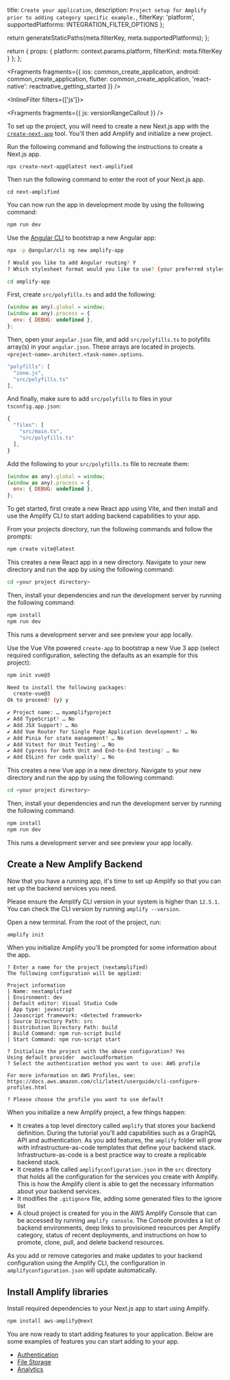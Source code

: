   title: `Create your application`,
  description: `Project setup for Amplify prior to adding category specific example.`,
  filterKey: 'platform',
  supportedPlatforms: INTEGRATION_FILTER_OPTIONS
};



  return generateStaticPaths(meta.filterKey, meta.supportedPlatforms);
};

  return {
    props: {
      platform: context.params.platform,
      filterKind: meta.filterKey
    }
  };
};


<Fragments
  fragments={{
    ios: common_create_application,
    android: common_create_application,
    flutter: common_create_application,
    'react-native': reactnative_getting_started
  }}
/>

<InlineFilter filters={['js']}>

<BlockSwitcher>

<Block name="Next.js">


<Fragments fragments={{ js: versionRangeCallout }} />

To set up the project, you will need to create a new Next.js app with the
[`create-next-app`](https://nextjs.org/docs/api-reference/create-next-app) tool.
You'll then add Amplify and initialize a new project.

Run the following command and following the instructions to create a Next.js app.

```shellscript
npx create-next-app@latest next-amplified
```

Then run the following command to enter the root of your Next.js app.

```shellscript
cd next-amplified
```

You can now run the app in development mode by using the following command:

```bash
npm run dev
```

</Block>

<Block name="Angular">

Use the [Angular CLI](https://github.com/angular/angular-cli) to bootstrap a new Angular app:

```bash
npx -p @angular/cli ng new amplify-app

? Would you like to add Angular routing? Y
? Which stylesheet format would you like to use? (your preferred stylesheet provider)

cd amplify-app
```

<BlockSwitcher>

<Block name="Angular 15">

First, create `src/polyfills.ts` and add the following:

```javascript
(window as any).global = window;
(window as any).process = {
  env: { DEBUG: undefined },
};
```

Then, open your `angular.json` file, and add `src/polyfills.ts` to polyfills array(s) in your `angular.json`. These arrays are located in projects.`<project-name>.architect.<task-name>.options`.

```javascript
"polyfills": [
  "zone.js",
  "src/polyfills.ts"
],
```

And finally, make sure to add `src/polyfills` to files in your `tsconfig.app.json`:

```javascript
{
  "files": [
    "src/main.ts",
    "src/polyfills.ts"
  ],
}
```
</Block>

<Block name="Angular 10-14">

Add the following to your `src/polyfills.ts` file to recreate them: 

```javascript
(window as any).global = window;
(window as any).process = {
  env: { DEBUG: undefined },
};
```

</Block>

</BlockSwitcher>

</Block>

<Block name="ReactJS">

To get started, first create a new React app using Vite, and then install and use the Amplify CLI to start adding backend capabilities to your app.

From your projects directory, run the following commands and follow the prompts:

```bash
npm create vite@latest
```
This creates a new React app in a new directory. Navigate to your new directory and run the app by using the following command:

```bash
cd <your project directory>
```

Then, install your dependencies and run the development server by running the following command:

```bash
npm install
npm run dev
```

This runs a development server and see preview your app locally.

</Block>

<Block name="VueJS">

Use the Vue Vite powered `create-app` to bootstrap a new Vue 3 app (select required configuration, selecting the defaults as an example for this project):

```bash
npm init vue@3

Need to install the following packages:
  create-vue@3
Ok to proceed? (y) y

✔ Project name: … myamplifyproject
✔ Add TypeScript? … No 
✔ Add JSX Support? … No 
✔ Add Vue Router for Single Page Application development? … No 
✔ Add Pinia for state management? … No 
✔ Add Vitest for Unit Testing? … No 
✔ Add Cypress for both Unit and End-to-End testing? … No 
✔ Add ESLint for code quality? … No 
```

This creates a new Vue app in a new directory. Navigate to your new directory and run the app by using the following command:

```bash
cd <your project directory>
```

Then, install your dependencies and run the development server by running the following command:

```bash
npm install
npm run dev
```

This runs a development server and see preview your app locally.

</Block>

</BlockSwitcher>

## Create a New Amplify Backend

Now that you have a running app, it's time to set up Amplify so that you
can set up the backend services you need.

<Callout warning>

Please ensure the Amplify CLI version in
your system is higher than `12.5.1`. You can check the CLI version by
running `amplify --version`.

</Callout>

Open a new terminal. From the root of the project, run:

```bash
amplify init
```

When you initialize Amplify you'll be prompted for some information about the app.

```console
? Enter a name for the project (nextamplified)
The following configuration will be applied:

Project information
| Name: nextamplified
| Environment: dev
| Default editor: Visual Studio Code
| App type: javascript
| Javascript framework: <detected framework>
| Source Directory Path: src
| Distribution Directory Path: build
| Build Command: npm run-script build
| Start Command: npm run-script start

? Initialize the project with the above configuration? Yes
Using default provider  awscloudformation
? Select the authentication method you want to use: AWS profile

For more information on AWS Profiles, see:
https://docs.aws.amazon.com/cli/latest/userguide/cli-configure-profiles.html

? Please choose the profile you want to use default
```

When you initialize a new Amplify project, a few things happen:

- It creates a top level directory called `amplify` that stores your backend
definition. During the tutorial you'll add capabilities such as a GraphQL API
and authentication. As you add features, the `amplify` folder will grow with
infrastructure-as-code templates that define your backend stack.
Infrastructure-as-code is a best practice way to create a replicable backend stack.
- It creates a file called `amplifyconfiguration.json` in the `src` directory that holds
all the configuration for the services you create with Amplify. This is how the
Amplify client is able to get the necessary information about your backend services.
- It modifies the `.gitignore` file, adding some generated files to the ignore list
- A cloud project is created for you in the AWS Amplify Console that can be
accessed by running `amplify console`. The Console provides a list of backend
environments, deep links to provisioned resources per Amplify category, status
of recent deployments, and instructions on how to promote, clone, pull, and delete
backend resources.

As you add or remove categories and make updates to your backend configuration
using the Amplify CLI, the configuration in `amplifyconfiguration.json` will update
automatically.

## Install Amplify libraries

Install required dependencies to your Next.js app to start using Amplify.

```bash
npm install aws-amplify@next
```

You are now ready to start adding features to your application. Below are some examples of features you can start adding to your app.

- [Authentication](/lib-v1/auth/getting-started)
- [File Storage](/lib-v1/storage/getting-started)
- [Analytics](/lib-v1/analytics/getting-started)

</InlineFilter>
